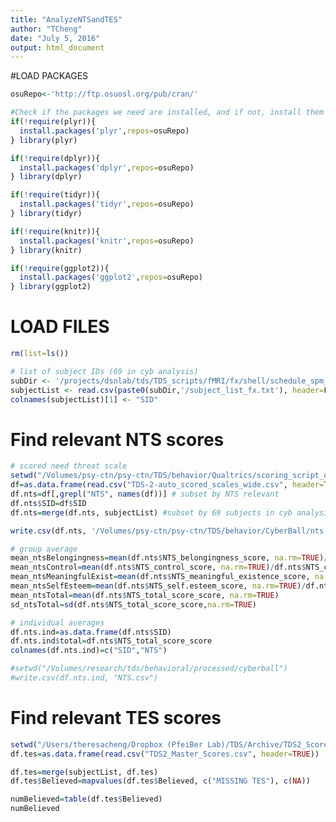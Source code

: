 ```yaml
---
title: "AnalyzeNTSandTES"
author: "TCheng"
date: "July 5, 2016"
output: html_document
---
```


#LOAD PACKAGES
```r
osuRepo<-'http://ftp.osuosl.org/pub/cran/'

#Check if the packages we need are installed, and if not, install them
if(!require(plyr)){
  install.packages('plyr',repos=osuRepo)
} library(plyr)

if(!require(dplyr)){
  install.packages('dplyr',repos=osuRepo)
} library(dplyr)

if(!require(tidyr)){
  install.packages('tidyr',repos=osuRepo)
} library(tidyr)

if(!require(knitr)){
  install.packages('knitr',repos=osuRepo)
} library(knitr)

if(!require(ggplot2)){
  install.packages('ggplot2',repos=osuRepo)
} library(ggplot2)
```

# LOAD FILES
```r
rm(list=ls())

# list of subject IDs (69 in cyb analysis)
subDir <- '/projects/dsnlab/tds/TDS_scripts/fMRI/fx/shell/schedule_spm_jobs/cyb/tds2'
subjectList <- read.csv(paste0(subDir,'/subject_list_fx.txt'), header=F)
colnames(subjectList)[1] <- "SID"
```

# Find relevant NTS scores
```r
# scored need threat scale
setwd("/Volumes/psy-ctn/psy-ctn/TDS/behavior/Qualtrics/scoring_script_output")
df=as.data.frame(read.csv("TDS-2-auto_scored_scales_wide.csv", header=TRUE)) # input all scored data
df.nts=df[,grepl("NTS", names(df))] # subset by NTS relevant
df.nts$SID=df$SID
df.nts=merge(df.nts, subjectList) #subset by 69 subjects in cyb analysis

write.csv(df.nts, '/Volumes/psy-ctn/psy-ctn/TDS/behavior/CyberBall/nts.csv')

# group average
mean_ntsBelongingness=mean(df.nts$NTS_belongingness_score, na.rm=TRUE)/df.nts$NTS_belongingness_n_items[1]
mean_ntsControl=mean(df.nts$NTS_control_score, na.rm=TRUE)/df.nts$NTS_control_n_items[1]
mean_ntsMeaningfulExist=mean(df.nts$NTS_meaningful_existence_score, na.rm=TRUE)/df.nts$NTS_meaningful_existence_n_items[1]
mean_ntsSelfEsteem=mean(df.nts$NTS_self.esteem_score, na.rm=TRUE)/df.nts$NTS_self.esteem_n_items[1]
mean_ntsTotal=mean(df.nts$NTS_total_score_score, na.rm=TRUE)
sd_ntsTotal=sd(df.nts$NTS_total_score_score,na.rm=TRUE)

# individual averages
df.nts.ind=as.data.frame(df.nts$SID)
df.nts.ind$total=df.nts$NTS_total_score_score
colnames(df.nts.ind)=c("SID","NTS")

#setwd("/Volumes/research/tds/behavioral/processed/cyberball")
#write.csv(df.nts.ind, "NTS.csv")

```

# Find relevant TES scores
```r
setwd("/Users/theresacheng/Dropbox (PfeiBer Lab)/TDS/Archive/TDS2_Scored_Qualtrics/TDS2_Master")
df.tes=as.data.frame(read.csv("TDS2_Master_Scores.csv", header=TRUE))

df.tes=merge(subjectList, df.tes)
df.tes$Believed=mapvalues(df.tes$Believed, c("MISSING TES"), c(NA))

numBelieved=table(df.tes$Believed)
numBelieved

```
